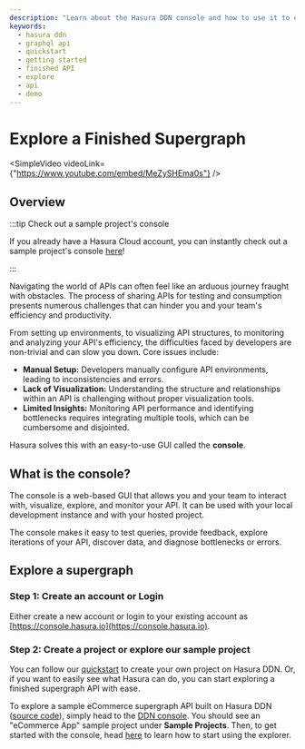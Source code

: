 ```yaml
---
description: "Learn about the Hasura DDN console and how to use it to explore a finished supergraph."
keywords:
  - hasura ddn
  - graphql api
  - quickstart
  - getting started
  - finished API
  - explore
  - api
  - demo
---
```



# Explore a Finished Supergraph

<SimpleVideo videoLink={"https://www.youtube.com/embed/MeZySHEma0s"} />

## Overview

:::tip Check out a sample project's console

If you already have a Hasura Cloud account, you can instantly check out a sample project's console
[here](https://console.hasura.io/project/vast-buzzard-8147/build/37008832ab/explorer/supergraph)!

:::

Navigating the world of APIs can often feel like an arduous journey fraught with obstacles. The process of sharing APIs
for testing and consumption presents numerous challenges that can hinder you and your team's efficiency and
productivity.

From setting up environments, to visualizing API structures, to monitoring and analyzing your API's efficiency, the
difficulties faced by developers are non-trivial and can slow you down. Core issues include:

- **Manual Setup:** Developers manually configure API environments, leading to inconsistencies and errors.
- **Lack of Visualization:** Understanding the structure and relationships within an API is challenging without proper
  visualization tools.
- **Limited Insights:** Monitoring API performance and identifying bottlenecks requires integrating multiple tools,
  which can be cumbersome and disjointed.

Hasura solves this with an easy-to-use GUI called the **console**.

## What is the console?

The console is a web-based GUI that allows you and your team to interact with, visualize, explore, and monitor your API.
It can be used with your local development instance and with your hosted project.

<Thumbnail src="/img/get-started/console-overview.png" alt="Overview of the console" width="1000px" />

The console makes it easy to test queries, provide feedback, explore iterations of your API, discover data, and diagnose
bottlenecks or errors.

## Explore a supergraph

### Step 1: Create an account or Login

Either create a new account or login to your existing account as [https://console.hasura.io](https://console.hasura.io).

### Step 2: Create a project or explore our sample project

You can follow our [quickstart](/getting-started/quickstart.mdx) to create your own project on Hasura DDN. Or, if you
want to easily see what Hasura can do, you can start exploring a finished supergraph API with ease.

To explore a sample eCommerce supergraph API built on Hasura DDN
([source code](https://github.com/hasura/ddn-sample-app)), simply head to the
[DDN console](https://console.hasura.io/projects). You should see an "eCommerce App" sample project under **Sample
Projects**. Then, to get started with the console, head [here](/basics/explore/explore-your-api.mdx) to learn how to
start using the explorer.

